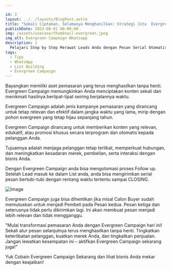 ```yaml
---

id: 3
layout: ../../layouts/BlogPost.astro
title: "Sekali Ciptakan, Selamanya Menghasilkan: Strategi Jitu  Evergreen Campaign"
publishDate: 2023-08-01 00:00:00
img: /assets/usecase/thumbnail-evergreen.jpeg
img_alt: Evergreen Campaign Whatsapp
description: |
  Pelajari Step by Step Merawat Leads Anda dengan Pesan Serial Otomatis
tags:
  - Tips
  - WhatsApp
  - List Building
  - Evergreen Campaign
---
```




<p></p>
Bayangkan memiliki aset pemasaran yang terus menghasilkan tanpa henti. Evergreen Campaign memungkinkan Anda menciptakan konten sekali dan menikmati hasilnya berlipat-lipat seiring berjalannya waktu.

Evergreen Campaign adalah jenis kampanye pemasaran yang dirancang untuk tetap relevan dan efektif dalam jangka waktu yang lama, mirip dengan pohon evergreen yang tetap hijau sepanjang tahun. 

Evergreen Campaign dirancang untuk memberikan konten yang relevan, edukatif, atau promosi khusus secara terprogram dan otomatis kepada pelanggan Anda. 

Tujuannya adalah menjaga pelanggan tetap terlibat, memperkuat hubungan, dan meningkatkan kesadaran merek, pembelian, serta interaksi dengan bisnis Anda.

Dengan Evergreen Campaign anda bisa mengotomasi proses Follow up. Setelah Lead masuk ke dalam List anda, anda bisa mengirimkan serial pesan bertubi-tubi dengan rentang waktu tertentu sampai CLOSING.

<Image src={EvergreenSchema} alt="Image" format="avif" />

Evergreen Campaign juga bisa dihentikan jika misal Calon Buyer sudah memutuskan untuk menjadi Pembeli pada Pesan kedua. Pesan ketiga dan seterusnya tidak perlu dikirimkan lagi. Ini akan membuat pesan menjadi lebih relevan dan tidak mengganggu.

"Mulai transformasi pemasaran Anda dengan Evergreen Campaign hari ini! Sekali atur pesan selanjutnya terus menghasilkan tanpa henti. Tingkatkan keterlibatan pelanggan, kuatkan merek Anda, dan tingkatkan penjualan. Jangan lewatkan kesempatan ini – aktifkan Evergreen Campaign sekarang juga!"

Yuk Cobain Evergreen Campaign Sekarang dan lihat bisnis Anda mekar dengan keajaiban!
 